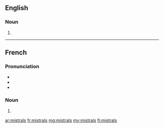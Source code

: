 ==English==

===Noun===
{{head|en|plural}}

# {{plural of|mistral|lang=en}}

----

==French==

===Pronunciation===
* {{IPA|/mis.tʁal/|lang=fr}}
* {{homophones|mistral|lang=fr}}
* {{hyphenation|mis|trals|lang=fr}}

===Noun===
{{head|fr|plural|g=m}}

# {{plural of|mistral|lang=fr}}

[[ar:mistrals]]
[[fr:mistrals]]
[[mg:mistrals]]
[[my:mistrals]]
[[fi:mistrals]]